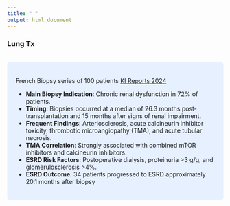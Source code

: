 ```yaml
---
title: " "
output: html_document
---
```

### Lung Tx

<br>
<style>
div.blue { background-color:#e6f0ff; border-radius: 5px; padding: 20px;}
</style>
<div class = "blue">
French Biopsy series of 100 patients [KI Reports 2024](https://www.kireports.org/article/S2468-0249(24)01821-7/fulltext)

-   **Main Biopsy Indication**: Chronic renal dysfunction in 72% of patients.
-   **Timing**: Biopsies occurred at a median of 26.3 months post-transplantation and 15 months after signs of renal impairment.
-   **Frequent Findings**: Arteriosclerosis, acute calcineurin inhibitor toxicity, thrombotic microangiopathy (TMA), and acute tubular necrosis.
-   **TMA Correlation**: Strongly associated with combined mTOR inhibitors and calcineurin inhibitors.
-   **ESRD Risk Factors**: Postoperative dialysis, proteinuria \>3 g/g, and glomerulosclerosis \>4%.
-   **ESRD Outcome**: 34 patients progressed to ESRD approximately 20.1 months after biopsy​
</div>
<br>
